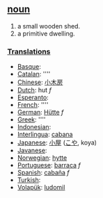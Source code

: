 == [[noun]] ==
#a small wooden shed.
#a primitive dwelling.

===[[Translation]]s===
*[[Basque]]: [[]]
*[[Catalan]]: [[]] ''''
*[[Chinese]]: [[小木房]]
*[[Dutch]]: hut ''f''
*[[Esperanto]]: [[]]
*[[French]]: [[]] ''''
*[[German]]: [[Hütte]] ''f''
*[[Greek]]: [[]] ''''
*[[Indonesian]]: [[]]
*[[Interlingua]]: [[cabana]]
*[[Japanese]]: [[小屋]] ([[こや]], koya)
*[[Javanese]]: [[]]
*[[Norwegian]]: [[hytte]]
*[[Portuguese]]: [[barraca]] ''f''
*[[Spanish]]: [[cabaña]] ''f''
*[[Turkish]]: [[]]
*[[Volapük]]: [[ludomil]]